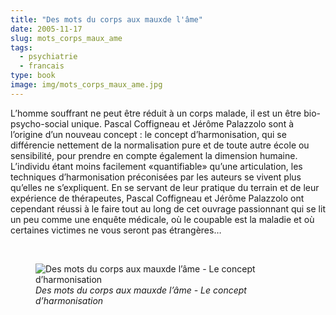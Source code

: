 ```yaml
---
title: "Des mots du corps aux mauxde l'âme"
date: 2005-11-17
slug: mots_corps_maux_ame
tags:
  - psychiatrie
  - francais
type: book
image: img/mots_corps_maux_ame.jpg
---
```


L'homme souffrant ne peut être réduit à un corps malade, il est un être bio-psycho-social unique.
Pascal Coffigneau et Jérôme Palazzolo sont à l'origine d'un nouveau concept : le concept d'harmonisation, qui se différencie nettement de la normalisation pure et de toute autre école ou sensibilité, pour prendre en compte également la dimension humaine.
L'individu étant moins facilement «quantifiable» qu'une articulation, les techniques d'harmonisation préconisées par les auteurs se vivent plus qu'elles ne s'expliquent.
En se servant de leur pratique du terrain et de leur expérience de thérapeutes, Pascal Coffigneau et Jérôme Palazzolo ont cependant réussi à le faire tout au long de cet ouvrage passionnant qui se lit un peu comme une enquête médicale, où le coupable est la maladie et où certaines victimes ne vous seront pas étrangères...

<br>

![_Des mots du corps aux mauxde l'âme - Le concept d'harmonisation_](img/mots_corps_maux_ame.jpg)
